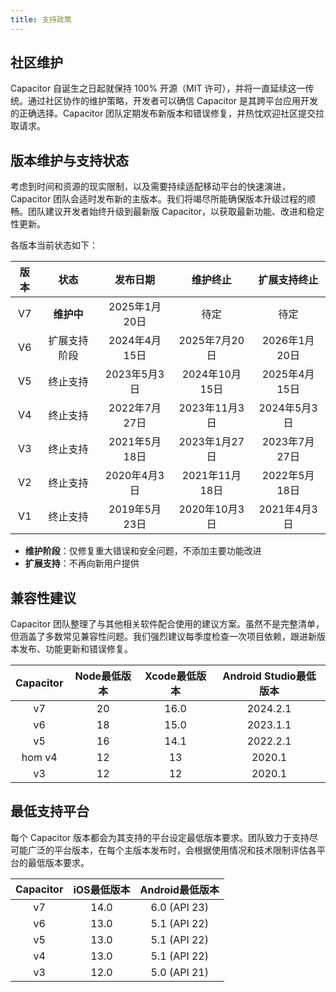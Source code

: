 ```yaml
---
title: 支持政策
---
```


<head>
  <title>应用开发支持政策 - Capacitor</title>
  <meta
    name="description"
    content="Capacitor 始终坚持 100% 开源（MIT 许可）。通过我们的支持政策，开发者可以确信 Capacitor 是跨平台应用开发的正确选择。"
  />
</head>

## 社区维护

Capacitor 自诞生之日起就保持 100% 开源（MIT 许可），并将一直延续这一传统。通过社区协作的维护策略，开发者可以确信 Capacitor 是其跨平台应用开发的正确选择。Capacitor 团队定期发布新版本和错误修复，并热忱欢迎社区提交拉取请求。

## 版本维护与支持状态

考虑到时间和资源的现实限制，以及需要持续适配移动平台的快速演进，Capacitor 团队会适时发布新的主版本。我们将竭尽所能确保版本升级过程的顺畅。团队建议开发者始终升级到最新版 Capacitor，以获取最新功能、改进和稳定性更新。

各版本当前状态如下：

| 版本 |      状态      |    发布日期    |   维护终止   | 扩展支持终止 |
| :--: | :------------: | :------------: | :----------: | :----------: |
|  V7  |    **维护中**  | 2025年1月20日 |    待定     |    待定     |
|  V6  |  扩展支持阶段  | 2024年4月15日 | 2025年7月20日 | 2026年1月20日 |
|  V5  |  终止支持  |  2023年5月3日  | 2024年10月15日 |  2025年4月15日 |
|  V4  |  终止支持  |  2022年7月27日 | 2023年11月3日 |  2024年5月3日 |
|  V3  |  终止支持  |  2021年5月18日 | 2023年1月27日 |  2023年7月27日 |
|  V2  |  终止支持  |  2020年4月3日 | 2021年11月18日 |  2022年5月18日 |
|  V1  |  终止支持  |  2019年5月23日 | 2020年10月3日 |  2021年4月3日 |

- **维护阶段**：仅修复重大错误和安全问题，不添加主要功能改进
- **扩展支持**：不再向新用户提供

## 兼容性建议

Capacitor 团队整理了与其他相关软件配合使用的建议方案。虽然不是完整清单，但涵盖了多数常见兼容性问题。我们强烈建议每季度检查一次项目依赖，跟进新版本发布、功能更新和错误修复。

| Capacitor | Node最低版本 | Xcode最低版本 | Android Studio最低版本 |
| :-------: | :----------: | :-----------: | :--------------------: |
|    v7     |      20      |     16.0      |        2024.2.1        |
|    v6     |      18      |     15.0      |        2023.1.1        |
|    v5     |      16      |     14.1      |        2022.2.1        |
|   hom v4     |      12      |      13       |         2020.1         |
|    v3     |      12      |      12       |         2020.1         |

## 最低支持平台

每个 Capacitor 版本都会为其支持的平台设定最低版本要求。团队致力于支持尽可能广泛的平台版本，在每个主版本发布时，会根据使用情况和技术限制评估各平台的最低版本要求。

| Capacitor | iOS最低版本 | Android最低版本 |
| :-------: | :---------: | :-------------: |
|    v7     |    14.0     |   6.0 (API 23)  |
|    v6     |    13.0     |   5.1 (API 22)  |
|    v5     |    13.0     |   5.1 (API 22)  |
|    v4     |    13.0     |   5.1 (API 22)  |
|    v3     |    12.0     |   5.0 (API 21)  |